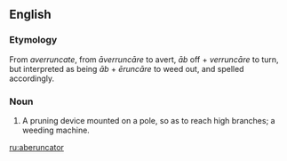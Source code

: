 ==English==

===Etymology===
From ''averruncate'', from {{etyl|la}} ''āverruncāre'' to avert, ''āb'' off + ''verruncāre'' to turn, but interpreted as being ''āb'' + ''ēruncāre'' to weed out, and spelled accordingly.

===Noun===
{{en-noun}}

# A pruning device mounted on a pole, so as to reach high branches; a weeding machine.

[[ru:aberuncator]]